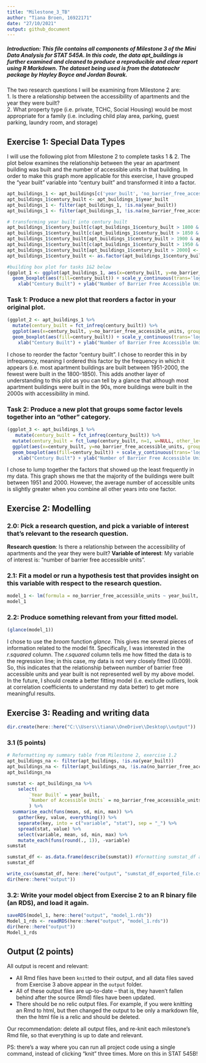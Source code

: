 ```yaml
---
title: "Milestone_3_TB"
author: "Tiana Broen, 16922171"
date: "27/10/2021"
output: github_document
---
```


##### Introduction: This file contains all components of Milestone 3 of the Mini Data Analysis for STAT 545A. In this code, the data *apt_buildings* is further examined and cleaned to produce a reproducible and clear report using R Markdown. The dataset being used is from the *datateachr* package by Hayley Boyce and Jordan Bourak.

The two research questions I will be examining from Milestone 2 are:  
1. Is there a relationship between the accessibility of apartments and the year they were built?  
2. What property type (i.e. private, TCHC, Social Housing) would be most appropriate for a family (i.e. including child play area, parking, guest parking, laundry room, and storage)

## Exercise 1: Special Data Types

I will use the following plot from Milestone 2 to complete tasks 1 & 2. The plot below examines the relationship between the year an apartment building was built and the number of accessible units in that building. In order to make this graph more applicable for this exercise, I have grouped the "year built" variable into "century built" and transformed it into a factor.
```r
apt_buildings_1 <- apt_buildings[c('year_built', 'no_barrier_free_accessible_units')] #new dataframe with only the variables I need for this exercise
apt_buildings_1$century_built <- apt_buildings_1$year_built
apt_buildings_1 <- filter(apt_buildings_1, !is.na(year_built))
apt_buildings_1 <- filter(apt_buildings_1, !is.na(no_barrier_free_accessible_units))

# transforming year built into century built
apt_buildings_1$century_built[c(apt_buildings_1$century_built > 1800 & apt_buildings_1$century_built <= 1850)] <- "1800-1850"
apt_buildings_1$century_built[c(apt_buildings_1$century_built > 1850 & apt_buildings_1$century_built <= 1900)] <- "1851-1900"
apt_buildings_1$century_built[apt_buildings_1$century_built > 1900 & apt_buildings_1$century_built <= 1950] <- "1901-1950"
apt_buildings_1$century_built[c(apt_buildings_1$century_built > 1950 & apt_buildings_1$century_built <= 2000)] <- "1951-2000"
apt_buildings_1$century_built[apt_buildings_1$century_built > 2000] <- "2000+"
apt_buildings_1$century_built <- as.factor(apt_buildings_1$century_built)

#building box plot for tasks 1&2 below
(ggplot_1 <- ggplot(apt_buildings_1, aes(x=century_built, y=no_barrier_free_accessible_units, group=century_built)) +
  geom_boxplot(aes(fill=century_built)) + scale_y_continuous(trans='log10') +
    xlab("Century Built") + ylab("Number of Barrier Free Accessible Units") + labs(fill="Century Built"))
```

### Task 1: Produce a new plot that reorders a factor in your original plot.
```r
(ggplot_2 <- apt_buildings_1 %>%
  mutate(century_built = fct_infreq(century_built)) %>%
  ggplot(aes(x=century_built, y=no_barrier_free_accessible_units, group=century_built)) +
  geom_boxplot(aes(fill=century_built)) + scale_y_continuous(trans='log10') +
    xlab("Century Built") + ylab("Number of Barrier Free Accessible Units") + labs(fill="Century Built"))
```
I chose to reorder the factor "century built". I chose to reorder this in by infrequency, meaning I ordered this factor by the frequency in which it appears (i.e. most apartment buildings are built between 1951-2000, the fewest were built in the 1800-1850). This adds another layer of understanding to this plot as you can tell by a glance that although most apartment buildings were built in the 90s, more buildings were built in the 2000s with accessibility in mind.

### Task 2: Produce a new plot that groups some factor levels together into an "other" category.
```r
(ggplot_3 <- apt_buildings_1 %>%
   mutate(century_built = fct_infreq(century_built)) %>%
  mutate(century_built = fct_lump(century_built, n=1, w=NULL, other_level = "Other", ties.method = "min")) %>%
  ggplot(aes(x=century_built, y=no_barrier_free_accessible_units, group=century_built)) +
  geom_boxplot(aes(fill=century_built)) + scale_y_continuous(trans='log10') +
    xlab("Century Built") + ylab("Number of Barrier Free Accessible Units") + labs(fill="Century Built"))
```
 I chose to lump together the factors that showed up the least frequently in my data. This graph shows me that the majority of the buildings were built between 1951 and 2000. However, the average number of accessible units is slightly greater when you combine all other years into one factor.
 
## Exercise 2: Modelling

### 2.0: Pick a research question, and pick a variable of interest that's relevant to the research question.
**Research question**: Is there a relationship between the accessibility of apartments and the year they were built? 
**Variable of interest**: My variable of interest is: "number of barrier free accessible units".

### 2.1: Fit a model or run a hypothesis test that provides insight on this variable with respect to the research question. 
```r
model_1 <- lm(formula = no_barrier_free_accessible_units ~ year_built, data = apt_buildings)
model_1
```
### 2.2: Produce something relevant from your fitted model.

```r
(glance(model_1))
```
I chose to use the *broom* function *glance*. This gives me several pieces of information related to the model fit. Specifically, I was interested in the *r.squared* column. The *r.squared* column tells me how fitted the data is to the regression line; in this case, my data is not very closely fitted (0.009). So, this indicates that the relationship between number of barrier free accessible units and year built is not represented well by my above model. In the future, I should create a better fitting model (i.e. exclude outliers, look at correlation coefficients to understand my data better) to get more meaningful results.

## Exercise 3: Reading and writing data
```r
dir.create(here::here("C:\\Users\\tiana\\OneDrive\\Desktop\\output"))
```

### 3.1 (5 points)
```r
# Reformatting my summary table from Milestone 2, exercise 1.2
apt_buildings_na <- filter(apt_buildings, !is.na(year_built))
apt_buildings_na <- filter(apt_buildings_na, !is.na(no_barrier_free_accessible_units))
apt_buildings_na

sumstat <- apt_buildings_na %>%
    select(
        `Year Built` = year_built,
        `Number of Accessible Units` = no_barrier_free_accessible_units
        ) %>%
  summarise_each(funs(mean, sd, min, max)) %>%
    gather(key, value, everything()) %>% 
    separate(key, into = c("variable", "stat"), sep = "_") %>%
    spread(stat, value) %>%
    select(variable, mean, sd, min, max) %>%
    mutate_each(funs(round(., 1)), -variable)
sumstat

sumstat_df <- as.data.frame(describe(sumstat)) #formatting sumstat_df as a dataframe to export to .csv file
sumstat_df

write_csv(sumstat_df, here::here("output", "sumstat_df_exported_file.csv"))
dir(here::here("output"))
```

### 3.2: Write your model object from Exercise 2 to an R binary file (an RDS), and load it again.
```r
saveRDS(model_1, here::here("output", "model_1.rds"))
Model_1_rds <- readRDS(here::here("output", "model_1.rds"))
dir(here::here("output"))
Model_1_rds
```
## Output (2 points)

All output is recent and relevant: 

- All Rmd files have been `knit`ted to their output, and all data files saved from Exercise 3 above appear in the `output` folder. 
- All of these output files are up-to-date -- that is, they haven't fallen behind after the source (Rmd) files have been updated.
- There should be no relic output files. For example, if you were knitting an Rmd to html, but then changed the output to be only a markdown file, then the html file is a relic and should be deleted. 

Our recommendation: delete all output files, and re-knit each milestone's Rmd file, so that everything is up to date and relevant. 

PS: there's a way where you can run all project code using a single command, instead of clicking "knit" three times. More on this in STAT 545B!
